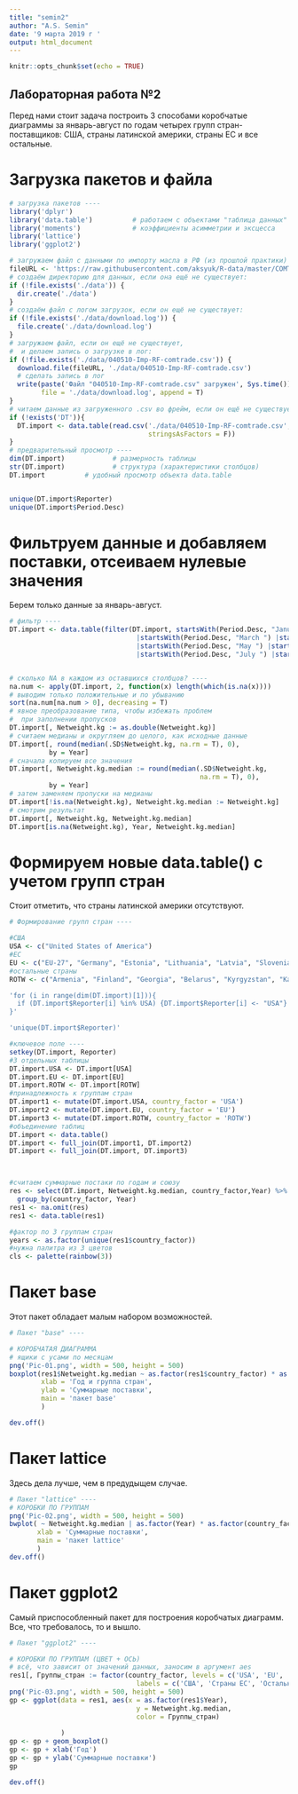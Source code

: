 ---
title: "semin2"
author: "A.S. Semin"
date: '9 марта 2019 г '
output: html_document
---

```{r setup, include=FALSE}
knitr::opts_chunk$set(echo = TRUE)
```

## Лабораторная работа №2

Перед нами стоит задача построить 3 способами коробчатые диаграммы за январь-август по годам четырех групп стран-поставщиков: США, страны латинской америки, страны ЕС и все остальные.

# Загрузка пакетов и файла

```{r}
# загрузка пакетов ----
library('dplyr')
library('data.table')          # работаем с объектами "таблица данных"
library('moments')             # коэффициенты асимметрии и эксцесса 
library('lattice')
library('ggplot2')

# загружаем файл с данными по импорту масла в РФ (из прошлой практики) ----
fileURL <- 'https://raw.githubusercontent.com/aksyuk/R-data/master/COMTRADE/040510-Imp-RF-comtrade.csv'
# создаём директорию для данных, если она ещё не существует:
if (!file.exists('./data')) {
  dir.create('./data')
}
# создаём файл с логом загрузок, если он ещё не существует:
if (!file.exists('./data/download.log')) {
  file.create('./data/download.log')
}
# загружаем файл, если он ещё не существует,
#  и делаем запись о загрузке в лог:
if (!file.exists('./data/040510-Imp-RF-comtrade.csv')) {
  download.file(fileURL, './data/040510-Imp-RF-comtrade.csv')
  # сделать запись в лог
  write(paste('Файл "040510-Imp-RF-comtrade.csv" загружен', Sys.time()), 
        file = './data/download.log', append = T)
}
# читаем данные из загруженного .csv во фрейм, если он ещё не существует
if (!exists('DT')){
  DT.import <- data.table(read.csv('./data/040510-Imp-RF-comtrade.csv', 
                                   stringsAsFactors = F))
}
# предварительный просмотр ----
dim(DT.import)            # размерность таблицы
str(DT.import)            # структура (характеристики столбцов)
DT.import          # удобный просмотр объекта data.table


unique(DT.import$Reporter)
unique(DT.import$Period.Desc)
```

# Фильтруем данные и добавляем поставки, отсеиваем нулевые значения

Берем только данные за январь-август.

```{r}
# фильтр ----
DT.import <- data.table(filter(DT.import, startsWith(Period.Desc, "January ") | startsWith(Period.Desc, "February ")
                                |startsWith(Period.Desc, "March ") |startsWith(Period.Desc, "April ")
                                |startsWith(Period.Desc, "May ") |startsWith(Period.Desc, "June ")
                                |startsWith(Period.Desc, "July ") |startsWith(Period.Desc, "August ")))


# сколько NA в каждом из оставшихся столбцов? ----
na.num <- apply(DT.import, 2, function(x) length(which(is.na(x))))
# выводим только положительные и по убыванию
sort(na.num[na.num > 0], decreasing = T)
# явное преобразование типа, чтобы избежать проблем 
#  при заполнении пропусков
DT.import[, Netweight.kg := as.double(Netweight.kg)]
# считаем медианы и округляем до целого, как исходные данные
DT.import[, round(median(.SD$Netweight.kg, na.rm = T), 0),
          by = Year]
# сначала копируем все значения
DT.import[, Netweight.kg.median := round(median(.SD$Netweight.kg,
                                                na.rm = T), 0),
          by = Year]
# затем заменяем пропуски на медианы
DT.import[!is.na(Netweight.kg), Netweight.kg.median := Netweight.kg]
# смотрим результат
DT.import[, Netweight.kg, Netweight.kg.median]
DT.import[is.na(Netweight.kg), Year, Netweight.kg.median]
```

# Формируем новые data.table() с учетом групп стран

Стоит отметить, что страны латинской америки отсутствуют.

```{r}
# Формирование групп стран ----

#США
USA <- c("United States of America")
#ЕС
EU <- c("EU-27", "Germany", "Estonia", "Lithuania", "Latvia", "Slovenia")
#остальные страны
ROTW <- c("Armenia", "Finland", "Georgia", "Belarus", "Kyrgyzstan", "Kazakhstan", "Ukraine", "Azerbaijan", "Russian Federation", "Mongolia", "New Zealand", "United Arab Emirates", "Egypt")

'for (i in range(dim(DT.import)[1])){
  if (DT.import$Reporter[i] %in% USA) {DT.import$Reporter[i] <- "USA"}
}'

'unique(DT.import$Reporter)'

#ключевое поле ----
setkey(DT.import, Reporter)
#3 отдельных таблицы
DT.import.USA <- DT.import[USA]
DT.import.EU <- DT.import[EU]
DT.import.ROTW <- DT.import[ROTW]
#принадлежность к группам стран
DT.import1 <- mutate(DT.import.USA, country_factor = 'USA')
DT.import2 <- mutate(DT.import.EU, country_factor = 'EU')
DT.import3 <- mutate(DT.import.ROTW, country_factor = 'ROTW')
#объединение таблиц
DT.import <- data.table()
DT.import <- full_join(DT.import1, DT.import2)
DT.import <- full_join(DT.import, DT.import3)



#считаем суммарные постаки по годам и союзу
res <- select(DT.import, Netweight.kg.median, country_factor,Year) %>%
  group_by(country_factor, Year)
res1 <- na.omit(res)
res1 <- data.table(res1)

#фактор по 3 группам стран
years <- as.factor(unique(res1$country_factor))
#нужна палитра из 3 цветов
cls <- palette(rainbow(3))
```

# Пакет base

Этот пакет обладает малым набором возможностей.

```{r}
# Пакет "base" ----

# КОРОБЧАТАЯ ДИАГРАММА
# ящики с усами по месяцам
png('Pic-01.png', width = 500, height = 500)
boxplot(res1$Netweight.kg.median ~ as.factor(res1$country_factor) * as.factor(res1$Year),
        xlab = 'Год и группа стран',
        ylab = 'Суммарные поставки',
        main = 'пакет base'
        )

dev.off()
```

# Пакет lattice

Здесь дела лучше, чем в предудыщем случае.

```{r}
# Пакет "lattice" ----
# КОРОБКИ ПО ГРУППАМ
png('Pic-02.png', width = 500, height = 500)
bwplot( ~ Netweight.kg.median | as.factor(Year) * as.factor(country_factor), data = res1,
       xlab = 'Суммарные поставки',
       main = 'пакет lattice'
       )
dev.off()
```

# Пакет ggplot2

Самый приспособленный пакет для построения коробчатых диаграмм. Все, что требовалось, то и вышло.

```{r}
# Пакет "ggplot2" ----

# КОРОБКИ ПО ГРУППАМ (ЦВЕТ + ОСЬ)
# всё, что зависит от значений данных, заносим в аргумент aes
res1[, Группы_стран := factor(country_factor, levels = c('USA', 'EU', 'ROTW'),
                                labels = c('США', 'Страны ЕС', 'Остальные страны'))]
png('Pic-03.png', width = 500, height = 500)
gp <- ggplot(data = res1, aes(x = as.factor(res1$Year),
                                y = Netweight.kg.median,
                                color = Группы_стран)
             
             )
gp <- gp + geom_boxplot()
gp <- gp + xlab('Год')
gp <- gp + ylab('Суммарные поставки')
gp

dev.off()
```